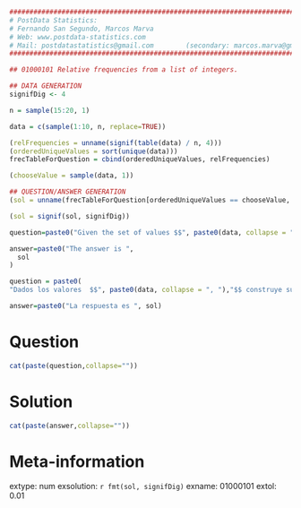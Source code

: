 
```r

################################################################################
# PostData Statistics: 
# Fernando San Segundo, Marcos Marva
# Web: www.postdata-statistics.com
# Mail: postdatastatistics@gmail.com        (secondary: marcos.marva@gmail.es)
################################################################################

## 01000101 Relative frequencies from a list of integers.
```


```r
## DATA GENERATION
signifDig <- 4

n = sample(15:20, 1)

data = c(sample(1:10, n, replace=TRUE))

(relFrequencies = unname(signif(table(data) / n, 4)))
(orderedUniqueValues = sort(unique(data)))
frecTableForQuestion = cbind(orderedUniqueValues, relFrequencies)

(chooseValue = sample(data, 1))

## QUESTION/ANSWER GENERATION
(sol = unname(frecTableForQuestion[orderedUniqueValues == chooseValue, ][2]))

(sol = signif(sol, signifDig))
```


```r
question=paste0("Given the set of values $$", paste0(data, collapse = ", "),"$$ construct their **relative frequency** table, and find the **relative frequency** of the value ", chooseValue, ".")

answer=paste0("The answer is ",
  sol
)

```


```r
question = paste0(
"Dados los valores  $$", paste0(data, collapse = ", "),"$$ construye su tabla de **frecuencias relativas** y responde cuál es la **frecuencia relativa** del número ", chooseValue, ".")

answer=paste0("La respuesta es ", sol)
```


Question
========

```r
cat(paste(question,collapse=""))
```

Solution
=========

```r
cat(paste(answer,collapse=""))
```

Meta-information
================
extype: num
exsolution: `r fmt(sol, signifDig)`
exname: 01000101
extol: 0.01


